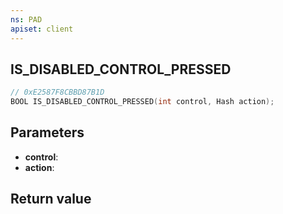 ```yaml
---
ns: PAD
apiset: client
---
```

## IS_DISABLED_CONTROL_PRESSED

```c
// 0xE2587F8CBBD87B1D
BOOL IS_DISABLED_CONTROL_PRESSED(int control, Hash action);
```


## Parameters
* **control**:
* **action**:

## Return value